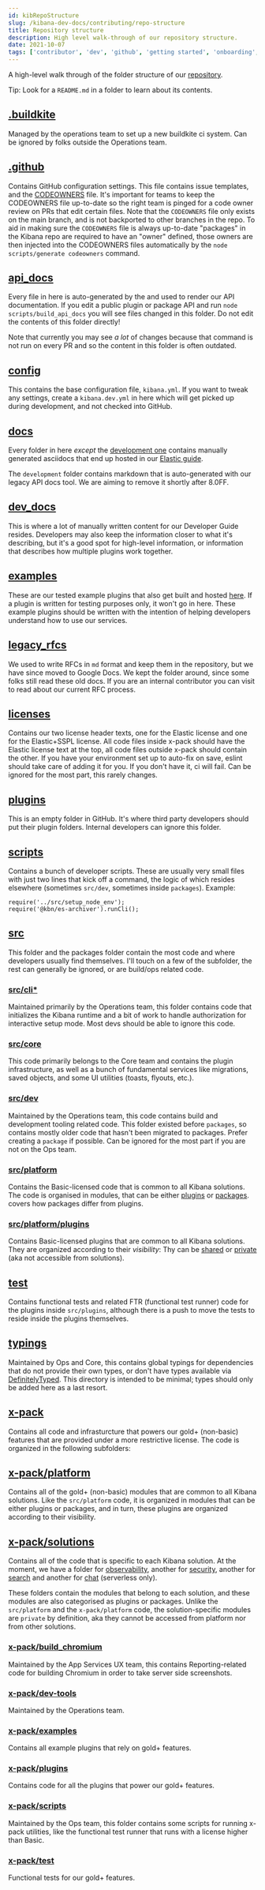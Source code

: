 ```yaml
---
id: kibRepoStructure
slug: /kibana-dev-docs/contributing/repo-structure
title: Repository structure
description: High level walk-through of our repository structure.
date: 2021-10-07
tags: ['contributor', 'dev', 'github', 'getting started', 'onboarding', 'kibana']
---
```


A high-level walk through of the folder structure of our [repository](https://github.com/elastic/kibana).

Tip: Look for a `README.md` in a folder to learn about its contents.

## [.buildkite](https://github.com/elastic/kibana/tree/main/.buildkite)

Managed by the operations team to set up a new buildkite ci system. Can be ignored by folks outside the Operations team.


## [.github](https://github.com/elastic/kibana/tree/main/.github)

Contains GitHub configuration settings. This file contains issue templates, and the [CODEOWNERS](https://github.com/elastic/kibana/blob/main/.github/CODEOWNERS) file. It's important for teams to keep the CODEOWNERS file up-to-date so the right team is pinged for a code owner review on PRs that edit certain files. Note that the `CODEOWNERS` file only exists on the main branch, and is not backported to other branches in the repo. To aid in making sure the `CODEOWNERS` file is always up-to-date "packages" in the Kibana repo are required to have an "owner" defined, those owners are then injected into the CODEOWNERS files automatically by the `node scripts/generate codeowners` command.

## [api_docs](https://github.com/elastic/kibana/tree/main/api_docs)

Every file in here is auto-generated by the <DocLink id="kibDevDocsApiWelcome" text="API Docs system"/> and used to render our API documentation. If you edit a public plugin or package API and run `node scripts/build_api_docs` you will see files changed in this folder. Do not edit the contents of this folder directly!

Note that currently you may see _a lot_ of changes because that command is not run on every PR and so the content in this folder is often outdated.

## [config](https://github.com/elastic/kibana/tree/main/config)

This contains the base configuration file, `kibana.yml`. If you want to tweak any settings, create a `kibana.dev.yml` in here which will get picked up during development, and not checked into GitHub.

## [docs](https://github.com/elastic/kibana/tree/main/docs)

Every folder in here _except_ the [development one](https://github.com/elastic/kibana/tree/main/docs/development) contains manually generated asciidocs that end up hosted in our [Elastic guide](https://www.elastic.co/guide/).

The `development` folder contains markdown that is auto-generated with our legacy API docs tool. We are aiming to remove it shortly after 8.0FF.

## [dev_docs](https://github.com/elastic/kibana/tree/main/dev_docs)

This is where a lot of manually written content for our Developer Guide resides. Developers may also keep the information closer to what it's describing, but it's a good spot for high-level information, or information that describes how multiple plugins work together.

## [examples](https://github.com/elastic/kibana/tree/main/examples)

These are our tested example plugins that also get built and hosted [here](https://demo.kibana.dev/8.0/app/developerExamples). If a plugin is written for testing purposes only, it won't go in here. These example plugins should be written with the intention of helping developers understand how to use our services.

## [legacy_rfcs](https://github.com/elastic/kibana/tree/main/legacy_rfcs)

We used to write RFCs in `md` format and keep them in the repository, but we have since moved to Google Docs. We kept the folder around, since some folks still read these old docs. If you are an internal contributor you can visit <DocLink id="ktRFCProcess" text="this document"/> to read about our current RFC process.

## [licenses](https://github.com/elastic/kibana/tree/main/licenses)

Contains our two license header texts, one for the Elastic license and one for the Elastic+SSPL license. All code files inside x-pack should have the Elastic license text at the top, all code files outside x-pack should contain the other. If you have your environment set up to auto-fix on save, eslint should take care of adding it for you. If you don't have it, ci will fail. Can be ignored for the most part, this rarely changes.

## [plugins](https://github.com/elastic/kibana/tree/main/plugins)

This is an empty folder in GitHub. It's where third party developers should put their plugin folders. Internal developers can ignore this folder.

## [scripts](https://github.com/elastic/kibana/tree/main/scripts)

Contains a bunch of developer scripts. These are usually very small files with just two lines that kick off a command, the logic of which resides elsewhere (sometimes `src/dev`, sometimes inside `packages`).
Example:
```
require('../src/setup_node_env');
require('@kbn/es-archiver').runCli();
```

## [src](https://github.com/elastic/kibana/tree/main/src)

This folder and the packages folder contain the most code and where developers usually find themselves. I'll touch on a few of the subfolder, the rest can generally be ignored, or are build/ops related code.

### [src/cli*](https://github.com/elastic/kibana/tree/main/src/cli)

Maintained primarily by the Operations team, this folder contains code that initializes the Kibana runtime and a bit of work to handle authorization for interactive setup mode.  Most devs should be able to ignore this code.

### [src/core](https://github.com/elastic/kibana/tree/main/src/core)

This code primarily belongs to the Core team and contains the plugin infrastructure, as well as a bunch of fundamental services like migrations, saved objects, and some UI utilities (toasts, flyouts, etc.).

### [src/dev](https://github.com/elastic/kibana/tree/main/src/dev)

Maintained by the Operations team, this code contains build and development tooling related code. This folder existed before `packages`, so contains mostly older code that hasn't been migrated to packages. Prefer creating a `package` if possible. Can be ignored for the most part if you are not on the Ops team.

### [src/platform](https://github.com/elastic/kibana/tree/main/src/platform)

Contains the Basic-licensed code that is common to all Kibana solutions. The code is organised in modules, that can be either [plugins](https://github.com/elastic/kibana/tree/main/src/platform/plugins) or [packages](https://github.com/elastic/kibana/tree/main/src/platform/packages). <DocLink id="kibPlatformIntro" section="1000-foot-view" text="This document"/> covers how packages differ from plugins.

### [src/platform/plugins](https://github.com/elastic/kibana/tree/main/src/platform/plugins)

Contains Basic-licensed plugins that are common to all Kibana solutions. They are organized according to their _visibility_: Thy can be [shared](https://github.com/elastic/kibana/tree/main/src/platform/plugins/shared) or [private](https://github.com/elastic/kibana/tree/main/src/platform/plugins/private) (aka not accessible from solutions).

## [test](https://github.com/elastic/kibana/tree/main/test)

Contains functional tests and related FTR (functional test runner) code for the plugins inside `src/plugins`, although there is a push to move the tests to reside inside the plugins themselves.

## [typings](https://github.com/elastic/kibana/tree/main/typings)

Maintained by Ops and Core, this contains global typings for dependencies that do not provide their own types, or don't have types available via [DefinitelyTyped](https://definitelytyped.org). This directory is intended to be minimal; types should only be added here as a last resort.

## [x-pack](https://github.com/elastic/kibana/tree/main/x-pack)

Contains all code and infrasturcture that powers our gold+ (non-basic) features that are provided under a more restrictive license. The code is organized in the following subfolders:

## [x-pack/platform](https://github.com/elastic/kibana/tree/main/x-pack/platform)

Contains all of the gold+ (non-basic) modules that are common to all Kibana solutions. Like the `src/platform` code, it is organized in modules that can be either plugins or packages, and in turn, these plugins are organized according to their visibility.

## [x-pack/solutions](https://github.com/elastic/kibana/tree/main/x-pack/solutions)

[//]: # (BOOKMARK - List of Kibana solutions)
Contains all of the code that is specific to each Kibana solution. At the moment, we have a folder for [observability](https://github.com/elastic/kibana/tree/main/x-pack/solutions/observability), another for [security](https://github.com/elastic/kibana/tree/main/x-pack/solutions/security), another for [search](https://github.com/elastic/kibana/tree/main/x-pack/solutions/search) and another for [chat](https://github.com/elastic/kibana/tree/main/x-pack/solutions/chat) (serverless only).

These folders contain the modules that belong to each solution, and these modules are also categorised as plugins or packages.
Unlike the `src/platform` and the `x-pack/platform` code, the solution-specific modules are `private` by definition, aka they cannot be accessed from platform nor from other solutions.

### [x-pack/build_chromium](https://github.com/elastic/kibana/tree/main/x-pack/build_chromium)

Maintained by the App Services UX team, this contains Reporting-related code for building Chromium in order to take server side screenshots.

### [x-pack/dev-tools](https://github.com/elastic/kibana/tree/main/x-pack/dev-tools)

Maintained by the Operations team.

### [x-pack/examples](https://github.com/elastic/kibana/tree/main/x-pack/examples)

Contains all example plugins that rely on gold+ features.

### [x-pack/plugins](https://github.com/elastic/kibana/tree/main/x-pack/plugins)

Contains code for all the plugins that power our gold+ features.

### [x-pack/scripts](https://github.com/elastic/kibana/tree/main/x-pack/scripts)

Maintained by the Ops team, this folder contains some scripts for running x-pack utilities, like the functional test runner that runs with a license higher than Basic.

### [x-pack/test](https://github.com/elastic/kibana/tree/main/x-pack/test)

Functional tests for our gold+ features.
